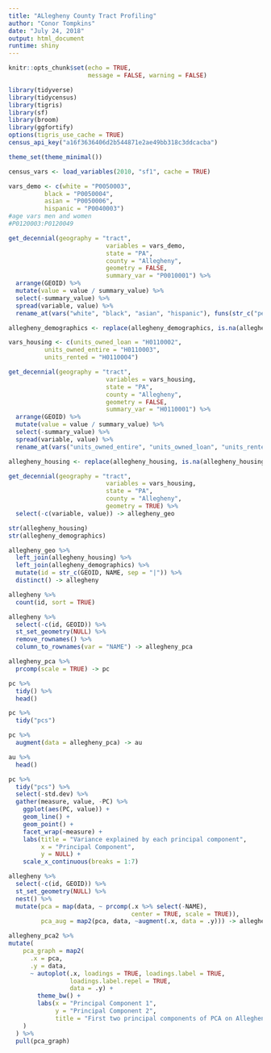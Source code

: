 ```yaml
---
title: "ALlegheny County Tract Profiling"
author: "Conor Tompkins"
date: "July 24, 2018"
output: html_document
runtime: shiny
---
```


```r
knitr::opts_chunk$set(echo = TRUE,
                      message = FALSE, warning = FALSE)
```

```r
library(tidyverse)
library(tidycensus)
library(tigris)
library(sf)
library(broom)
library(ggfortify)
options(tigris_use_cache = TRUE)
census_api_key("a16f3636406d2b544871e2ae49bb318c3ddcacba")

theme_set(theme_minimal())

census_vars <- load_variables(2010, "sf1", cache = TRUE)
```

```r
vars_demo <- c(white = "P0050003", 
          black = "P0050004", 
          asian = "P0050006", 
          hispanic = "P0040003")
#age vars men and women
#P0120003:P0120049

get_decennial(geography = "tract", 
                           variables = vars_demo,
                           state = "PA", 
                           county = "Allegheny", 
                           geometry = FALSE,
                           summary_var = "P0010001") %>% 
  arrange(GEOID) %>% 
  mutate(value = value / summary_value) %>% 
  select(-summary_value) %>% 
  spread(variable, value) %>% 
  rename_at(vars("white", "black", "asian", "hispanic"), funs(str_c("percent_", .))) -> allegheny_demographics

allegheny_demographics <- replace(allegheny_demographics, is.na(allegheny_demographics), 0)

vars_housing <- c(units_owned_loan = "H0110002",
          units_owned_entire = "H0110003",
          units_rented = "H0110004")

get_decennial(geography = "tract", 
                           variables = vars_housing,
                           state = "PA", 
                           county = "Allegheny", 
                           geometry = FALSE,
                           summary_var = "H0110001") %>% 
  arrange(GEOID) %>% 
  mutate(value = value / summary_value) %>% 
  select(-summary_value) %>% 
  spread(variable, value) %>% 
  rename_at(vars("units_owned_entire", "units_owned_loan", "units_rented"), funs(str_c("percent_", .))) -> allegheny_housing

allegheny_housing <- replace(allegheny_housing, is.na(allegheny_housing), 0)

get_decennial(geography = "tract", 
                           variables = vars_housing,
                           state = "PA", 
                           county = "Allegheny", 
                           geometry = TRUE) %>% 
  select(-c(variable, value)) -> allegheny_geo
```

```r
str(allegheny_housing)
str(allegheny_demographics)

allegheny_geo %>% 
  left_join(allegheny_housing) %>% 
  left_join(allegheny_demographics) %>% 
  mutate(id = str_c(GEOID, NAME, sep = "|")) %>% 
  distinct() -> allegheny

allegheny %>% 
  count(id, sort = TRUE)
```


```r
allegheny %>%
  select(-c(id, GEOID)) %>% 
  st_set_geometry(NULL) %>% 
  remove_rownames() %>% 
  column_to_rownames(var = "NAME") -> allegheny_pca
```

```r
allegheny_pca %>% 
  prcomp(scale = TRUE) -> pc
```

```r
pc %>% 
  tidy() %>% 
  head()
```

```r
pc %>% 
  tidy("pcs")
```

```r
pc %>% 
  augment(data = allegheny_pca) -> au

au %>% 
  head()
```

```r
pc %>% 
  tidy("pcs") %>%
  select(-std.dev) %>% 
  gather(measure, value, -PC) %>% 
    ggplot(aes(PC, value)) +
    geom_line() +
    geom_point() +
    facet_wrap(~measure) +
    labs(title = "Variance explained by each principal component",
         x = "Principal Component",
         y = NULL) +
    scale_x_continuous(breaks = 1:7)
```

```r
allegheny %>% 
  select(-c(id, GEOID)) %>% 
  st_set_geometry(NULL) %>% 
  nest() %>% 
  mutate(pca = map(data, ~ prcomp(.x %>% select(-NAME), 
                                  center = TRUE, scale = TRUE)),
         pca_aug = map2(pca, data, ~augment(.x, data = .y))) -> allegheny_pca2
```

```r
allegheny_pca2 %>% 
mutate(
    pca_graph = map2(
      .x = pca,
      .y = data,
      ~ autoplot(.x, loadings = TRUE, loadings.label = TRUE,
                 loadings.label.repel = TRUE,
                 data = .y) +
        theme_bw() +
        labs(x = "Principal Component 1",
             y = "Principal Component 2",
             title = "First two principal components of PCA on Allegheny County Census data")
    )
  ) %>%
  pull(pca_graph)
```